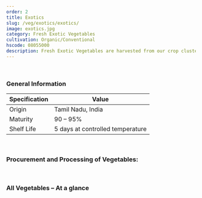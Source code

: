 ```yaml
---
order: 2
title: Exotics
slug: /veg/exotics/exotics/
image: exotics.jpg
category: Fresh Exotic Vegetables
cultivation: Organic/Conventional
hscode: 08055000
description: Fresh Exotic Vegetables are harvested from our crop clusters in the Nilgiri hills on a daily basis, processed and then distributed to domestic as well as international buyers. Our Supply chain is demand driven and helps in reducing the transit time from farm to table. This ensures freshness and reduces post-harvest loss.
---
```



<Container>
  <Wrapper topmargin bottommargin topmarginmobile>
    <Productinfopage
      title={props.pageContext.frontmatter.title}
      description={props.pageContext.frontmatter.description}
      cultivation={props.pageContext.frontmatter.cultivation}
      hscode={props.pageContext.frontmatter.hscode}
      category={props.pageContext.frontmatter.category}
      imgageprop={AvailabilityChart}
    />

<br />

### General Information

| Specification | Value                            |
| ------------- | -------------------------------- |
| Origin        | Tamil Nadu, India                |
| Maturity      | 90 – 95%                         |
| Shelf Life    | 5 days at controlled temperature |

<br />

### Procurement and Processing of Vegetables:

<FlowChartImg src={FlowChart} alt="product photo" />

<br />

### All Vegetables – At a glance

  <ProductlistSub/> 
  </Wrapper>
</Container>
